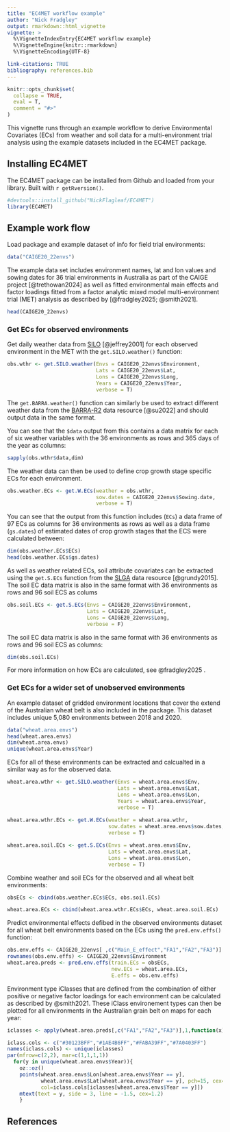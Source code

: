 ```yaml
---
title: "EC4MET workflow example"
author: "Nick Fradgley"
output: rmarkdown::html_vignette
vignette: >
  %\VignetteIndexEntry{EC4MET workflow example}
  %\VignetteEngine{knitr::rmarkdown}
  %\VignetteEncoding{UTF-8}

link-citations: TRUE
bibliography: references.bib
---
```


```r
knitr::opts_chunk$set(
  collapse = TRUE,
  eval = T,
  comment = "#>"
)
```

This vignette runs through an example workflow to derive Environmental Covariates (ECs) from weather and soil data for a multi-environment trial analysis using the example datasets included in the EC4MET package.

## Installing EC4MET

The EC4MET package can be installed from Github and loaded from your library. Built with `r getRversion()`.

```r
#devtools::install_github("NickFlagleaf/EC4MET")
library(EC4MET)
```

## Example work flow

Load package and example dataset of info for field trial environments:

```r
data("CAIGE20_22envs")
```

The example data set includes environment names, lat and lon values and sowing dates for 36 trial environments in Australia as part of the CAIGE project [@trethowan2024] as well as fitted environmental main effects and factor loadings fitted from a factor analytic mixed model multi-environment trial (MET) analysis as described by [@fradgley2025; @smith2021].

```r
head(CAIGE20_22envs)
```

### Get ECs for observed environments

Get daily weather data from [SILO](https://www.longpaddock.qld.gov.au/silo/) [@jeffrey2001] for each observed environment in the MET with the `get.SILO.weather()` function:

```r
obs.wthr <- get.SILO.weather(Envs = CAIGE20_22envs$Environment,
                             Lats = CAIGE20_22envs$Lat,
                             Lons = CAIGE20_22envs$Long,
                             Years = CAIGE20_22envs$Year,
                             verbose = T)
```

The `get.BARRA.weather()` function can similarly be used to extract different weather data from the [BARRA-R2](https://opus.nci.org.au/spaces/NDP/pages/264241166/BOM+BARRA2+ob53) data resource [@su2022] and should output data in the same format.

You can see that the `$data` output from this contains a data matrix for each of six weather variables with the 36 environments as rows and 365 days of the year as columns:

```r
sapply(obs.wthr$data,dim)
```

The weather data can then be used to define crop growth stage specific ECs for each environment.

```r
obs.weather.ECs <- get.W.ECs(weather = obs.wthr,
                             sow.dates = CAIGE20_22envs$Sowing.date,
                             verbose = T)
```

You can see that the output from this function includes (`ECs`) a data frame of 97 ECs as columns for 36 environments as rows as well as a data frame (`gs.dates`) of estimated dates of crop growth stages that the ECS were calculated between:

```r
dim(obs.weather.ECs$ECs)
head(obs.weather.ECs$gs.dates)
```

As well as weather related ECs, soil attribute covariates can be extracted using the `get.S.ECs` function from the [SLGA](https://www.clw.csiro.au/aclep/soilandlandscapegrid/GetData-R_package.html) data resource [@grundy2015]. The soil EC data matrix is also in the same format with 36 environments as rows and 96 soil ECS as colums

```r
obs.soil.ECs <- get.S.ECs(Envs = CAIGE20_22envs$Environment,
                          Lats = CAIGE20_22envs$Lat,
                          Lons = CAIGE20_22envs$Long,
                          verbose = F)
```

The soil EC data matrix is also in the same format with 36 environments as rows and 96 soil ECS as columns:

```r
dim(obs.soil.ECs)
```

For more information on how ECs are calculated, see @fradgley2025 .

### Get ECs for a wider set of unobserved environments

An example dataset of gridded environment locations that cover the extend of the Australian wheat belt is also included in the package. This dataset includes unique 5,080 environments between 2018 and 2020.

```r
data("wheat.area.envs")
head(wheat.area.envs)
dim(wheat.area.envs)
unique(wheat.area.envs$Year)
```

ECs for all of these environments can be extracted and calcualted in a similar way as for the observed data.

```r
wheat.area.wthr <- get.SILO.weather(Envs = wheat.area.envs$Env,
                                    Lats = wheat.area.envs$Lat,
                                    Lons = wheat.area.envs$Lon,
                                    Years = wheat.area.envs$Year,
                                    verbose = T)
                                  
wheat.area.wthr.ECs <- get.W.ECs(weather = wheat.area.wthr,
                                 sow.dates = wheat.area.envs$sow.dates,
                                 verbose = T)

wheat.area.soil.ECs <- get.S.ECs(Envs = wheat.area.envs$Env,
                                 Lats = wheat.area.envs$Lat,
                                 Lons = wheat.area.envs$Lon,
                                 verbose = T)
```

Combine weather and soil ECs for the observed and all wheat belt environments:

```r
obsECs <- cbind(obs.weather.ECs$ECs, obs.soil.ECs)

wheat.area.ECs <- cbind(wheat.area.wthr.ECs$ECs, wheat.area.soil.ECs)
```

Predict environmental effects defibed in the observed environments dataset for all wheat belt environments based on the ECs using the `pred.env.effs()` function:

```r
obs.env.effs <- CAIGE20_22envs[ ,c("Main_E_effect","FA1","FA2","FA3")]
rownames(obs.env.effs) <- CAIGE20_22envs$Environment
wheat.area.preds <- pred.env.effs(train.ECs = obsECs,
                                  new.ECs = wheat.area.ECs,
                                  E.effs = obs.env.effs)
```

Environment type iClasses that are defined from the combination of either positive or negative factor loadings for each environment can be calculated as described by @smith2021. These iClass environement types can then be plotted for all environments in the Australian grain belt on maps for each year:

```r
iclasses <- apply(wheat.area.preds[,c("FA1","FA2","FA3")],1,function(x) paste(ifelse(x > 0, "p", "n"), collapse = ""))

iclass.cols <- c("#30123BFF","#1AE4B6FF","#FABA39FF","#7A0403FF")
names(iclass.cols) <- unique(iclasses)
par(mfrow=c(2,2), mar=c(1,1,1,1))
  for(y in unique(wheat.area.envs$Year)){
    oz::oz()
    points(wheat.area.envs$Lon[wheat.area.envs$Year == y],
           wheat.area.envs$Lat[wheat.area.envs$Year == y], pch=15, cex=.5,
           col=iclass.cols[iclasses[wheat.area.envs$Year == y]])
    mtext(text = y, side = 3, line = -1.5, cex=1.2)
    }
```

## References
